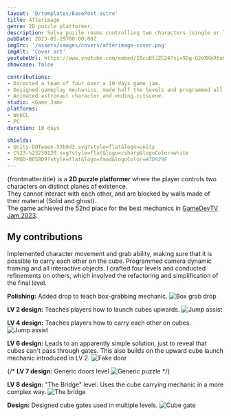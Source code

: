 ```yaml
---
layout: '@/templates/BasePost.astro'
title: Afterimage
genre: 2D puzzle platformer.
description: Solve puzzle rooms controlling two characters (single or local multiplayer).
pubDate: 2023-05-29T00:00:00Z
imgSrc: '/assets/images/covers/afterimage-cover.png'
imgAlt: 'Cover art'
youtubeUrl: https://www.youtube.com/embed/I0cuBfJZC24?si=9Dg-G2eXKbRtnKnJ
showcase: false

contributions:
- Directed a team of four over a 10 days game jam.
- Designed gameplay mechanics, made half the levels and programmed all gameplay systems.
- Animated astronaut character and ending cutscene.
studio: <Game Jam>
platforms:
- WebGL
- PC
duration: 10 days

shields:
- Unity-DOTween-57b9d3.svg?style=flat&logo=unity
- C%23-%23239120.svg?style=flat&logo=csharp&logoColor=white
- FMOD-0058D9?style=flat&logo=fmod&logoColor=#7D929E
---
```


{frontmatter.title} is a **2D puzzle platformer** where the player controls two characters on distinct planes of existence.<br />
They cannot interact with each other, and are blocked by walls made of their material (Solid and ghost).<br />
The game achieved the 52nd place for the best mechanics in [GameDevTV Jam 2023](https://itch.io/jam/gamedevtv-jam-2023).

<StoreLinkBanner
  gitHubUrl='https://github.com/ironcutter24/GDtvJam2023'
  itchUrl='https://ironcutter24.itch.io/afterimage'
/>

<ProjectDetails
  role='Game Designer - Lead Programmer'
  company={frontmatter.studio}
  platforms={frontmatter.platforms}
  time={frontmatter.duration}
/>

## My contributions

<Collapsible title="Gameplay design and development">
Implemented character movement and grab ability, making sure that it is possible to carry each other on the cube.
Programmed camera dynamic framing and all interactive objects.
</Collapsible>

<Collapsible title="Level Design">
I crafted four levels and conducted refinements on others,
which involved the refactoring and simplification of the final level.

**Polishing:** Added drop to teach box-grabbing mechanic.
![Box grab drop](../../images/post-afterimage/cube-grab-drop.png)

**LV 2 design:** Teaches players how to launch cubes upwards.
![Jump assist](../../images/post-afterimage/cube-launch.jpg)

**LV 4 design:** Teaches players how to carry each other on cubes.
![Jump assist](../../images/post-afterimage/jump-assist.png)

**LV 6 design:** Leads to an apparently simple solution,
just to reveal that cubes can't pass through gates.
This also builds on the upward cube launch mechanic introduced in LV 2.
![Fake door](../../images/post-afterimage/fake-door.png)

{/*
**LV 7 design:** Generic doors level
![Generic puzzle](../../images/post-afterimage/generic-puzzle.png)
*/}

**LV 8 design:** "The Bridge" level. Uses the cube carrying mechanic in a more complex way.
![The bridge](../../images/post-afterimage/the-bridge.png)

**Design:** Designed cube gates used in multiple levels.
![Cube gate](../../images/post-afterimage/cube-gates.png)
</Collapsible>
